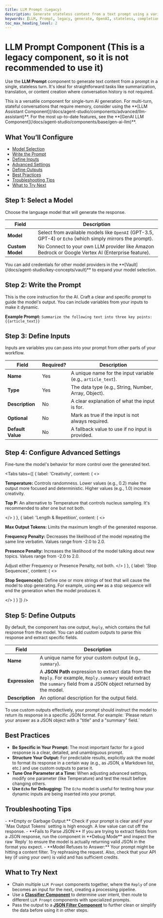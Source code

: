 ```yaml
---
title: LLM Prompt (Legacy)
description: Generate stateless content from a text prompt using a variety of language models.
keywords: [LLM, Prompt, legacy, generate, OpenAI, stateless, completion, text]
toc_max_heading_level: 2
---
```


# LLM Prompt Component (This is a legacy component, so it is not recommended to use it)

Use the **LLM Prompt** component to generate text content from a prompt in a single, stateless turn. It's ideal for straightforward tasks like summarization, translation, or content creation where conversation history is not required.

<InfoCallout title="When to use this component">
This is a versatile component for single-turn AI generation. For multi-turn, stateful conversations that require memory, consider using the **[LLM Assistant Component](/docs/agent-studio/components/advanced/llm-assistant)**. For the most up-to-date features, see the **[GenAI LLM Component](/docs/agent-studio/components/base/gen-ai-llm)**.
</InfoCallout>

<Spacer size="md" />

## What You’ll Configure

- [Model Selection](#step-1-select-a-model)
- [Write the Prompt](#step-2-write-the-prompt)
- [Define Inputs](#step-3-define-inputs)
- [Advanced Settings](#step-4-configure-advanced-settings)
- [Define Outputs](#step-5-define-outputs)
- [Best Practices](#best-practices)
- [Troubleshooting Tips](#troubleshooting-tips)
- [What to Try Next](#what-to-try-next)

<Spacer size="md" />

## Step 1: Select a Model

Choose the language model that will generate the response.

| Field          | Description                                                                                                   |
|----------------|---------------------------------------------------------------------------------------------------------------|
| **Model** | Select from available models like `OpenAI` (GPT-3.5, GPT-4) or `Echo` (which simply mirrors the prompt). |
| **Custom Model** | <Badge type="optional">No</Badge> Connect to your own LLM provider like Amazon Bedrock or Google Vertex AI (Enterprise feature).     |

<TipCallout title="Unlocking More Models">
You can add credentials for other model providers in the **[Vault](/docs/agent-studio/key-concepts/vault)** to expand your model selection.
</TipCallout>

<Spacer size="md" />

## Step 2: Write the Prompt

This is the core instruction for the AI. Craft a clear and specific prompt to guide the model's output. You can include variables from your inputs to make it dynamic.

**Example Prompt:**
`Summarize the following text into three key points: {{article_text}}`

<Spacer size="md" />

## Step 3: Define Inputs

Inputs are variables you can pass into your prompt from other parts of your workflow.

| Field           | Required?                   | Description                                                       |
|-----------------|-----------------------------|-------------------------------------------------------------------|
| **Name** | <Badge type="required">Yes</Badge> | A unique name for the input variable (e.g., `article_text`).      |
| **Type** | <Badge type="required">Yes</Badge> | The data type (e.g., String, Number, Array, Object).              |
| **Description** | <Badge type="optional">No</Badge>  | A clear explanation of what the input is for.                     |
| **Optional** | <Badge type="optional">No</Badge>  | Mark as true if the input is not always required.                 |
| **Default Value** | <Badge type="optional">No</Badge>  | A fallback value to use if no input is provided.                  |

<Spacer size="md" />

## Step 4: Configure Advanced Settings

Fine-tune the model's behavior for more control over the generated text.

<Tabs
  tabs={[
    {
      label: 'Creativity',
      content: (
        <>
          <p><strong>Temperature:</strong> Controls randomness. Lower values (e.g., 0.2) make the output more focused and deterministic. Higher values (e.g., 1.0) increase creativity.</p>
          <p><strong>Top P:</strong> An alternative to Temperature that controls nucleus sampling. It's recommended to alter one but not both.</p>
        </>
      )
    },
    {
      label: 'Length & Repetition',
      content: (
        <>
          <p><strong>Max Output Tokens:</strong> Limits the maximum length of the generated response.</p>
          <p><strong>Frequency Penalty:</strong> Decreases the likelihood of the model repeating the same line verbatim. Values range from -2.0 to 2.0.</p>
          <p><strong>Presence Penalty:</strong> Increases the likelihood of the model talking about new topics. Values range from -2.0 to 2.0.</p>
          <TipCallout>Adjust either Frequency or Presence Penalty, not both.</TipCallout>
        </>
      )
    },
    {
      label: 'Stop Sequences',
      content: (
        <>
          <p><strong>Stop Sequence(s):</strong> Define one or more strings of text that will cause the model to stop generating. For example, using `###` as a stop sequence will end the generation when the model produces it.</p>
        </>
      )
    }
  ]}
/>

<Spacer size="md" />

## Step 5: Define Outputs

By default, the component has one output, `Reply`, which contains the full response from the model. You can add custom outputs to parse this response and extract specific fields.

| Field       | Description                                                                                                    |
|-------------|----------------------------------------------------------------------------------------------------------------|
| **Name** | A unique name for your custom output (e.g., `summary`).                                                        |
| **Expression**| A **JSON Path** expression to extract data from the `Reply`. For example, `Reply.summary` would extract the `summary` field from a JSON object returned by the model. |
| **Description**| An optional description for the output field.                                                                  |

<InfoCallout title="Parsing JSON Responses">
To use custom outputs effectively, your prompt should instruct the model to return its response in a specific JSON format. For example: `Please return your answer as a JSON object with a "title" and a "summary" field.`
</InfoCallout>

<Spacer size="md" />

## Best Practices

- **Be Specific in Your Prompt:** The most important factor for a good response is a clear, detailed, and unambiguous prompt.
- **Structure Your Output:** For predictable results, explicitly ask the model to format its response in a certain way (e.g., as JSON, a Markdown list, etc.) and use custom outputs to parse it.
- **Tune One Parameter at a Time:** When adjusting advanced settings, modify one parameter (like Temperature) and test the result before changing others.
- **Use `Echo` for Debugging:** The `Echo` model is useful for testing how your dynamic inputs are being inserted into your prompt.

<Spacer size="md" />

## Troubleshooting Tips

<InfoCallout title="If your prompt isn't working as expected...">
- **Empty or Garbage Output:** Check if your prompt is clear and if your `Max Output Tokens` setting is high enough. A low value can cut off the response.
- **Fails to Parse JSON:** If you are trying to extract fields from a JSON response, run the component in **Debug Mode** and inspect the raw `Reply` to ensure the model is actually returning valid JSON in the format you expect.
- **Model Refuses to Answer:** Your prompt might be hitting a content filter. Try rephrasing the request. Also, check that your API key (if using your own) is valid and has sufficient credits.
</InfoCallout>

<Spacer size="md" />

## What to Try Next

- Chain multiple `LLM Prompt` components together, where the `Reply` of one becomes an input for the next, creating a processing pipeline.
- Use a **[Classifier Component](/docs/agent-studio/components/base/classifier)** to determine user intent, then route to different `LLM Prompt` components with specialized prompts.
- Pass the output to a **[JSON Filter Component](/docs/agent-studio/components/advanced/json-filter)** to further clean or simplify the data before using it in other steps.
